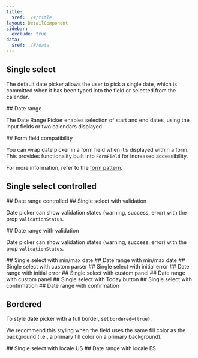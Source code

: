 ```yaml
---
title:
  $ref: ./#/title
layout: DetailComponent
sidebar:
  exclude: true
data:
  $ref: ./#/data
---
```


<LivePreviewControls>
<LivePreview componentName="date-picker" exampleName="Single">

## Single select

The default date picker allows the user to pick a single date, which is committed when it has been typed into the field or selected from the calendar.

</LivePreview>
<LivePreview componentName="date-picker" exampleName="Range">
## Date range

The Date Range Picker enables selection of start and end dates, using the input fields or two calendars displayed.

</LivePreview>
<LivePreview componentName="date-picker" exampleName="WithFormField">
## Form field compatibility

You can wrap date picker in a form field when it’s displayed within a form. This provides functionality built into `FormField` for increased accessibility.

For more information, refer to the [form pattern](/salt/patterns/forms).

</LivePreview>
<LivePreview componentName="date-picker" exampleName="SingleControlled">

## Single select controlled

</LivePreview>
<LivePreview componentName="date-picker" exampleName="RangeControlled">
## Date range controlled

</LivePreview>
<LivePreview componentName="date-picker" exampleName="SingleWithValidation">
## Single select with validation

Date picker can show validation states (warning, success, error) with the prop `validationStatus`.

</LivePreview>
<LivePreview componentName="date-picker" exampleName="RangeWithValidation">
## Date range with validation

Date picker can show validation states (warning, success, error) with the prop `validationStatus`.

</LivePreview>
<LivePreview componentName="date-picker" exampleName="SingleWithMinMaxDate">
## Single select with min/max date

</LivePreview>
<LivePreview componentName="date-picker" exampleName="RangeWithMinMaxDate">
## Date range with min/max date

</LivePreview>
<LivePreview componentName="date-picker" exampleName="SingleWithCustomParser">
## Single select with custom parser

</LivePreview>
<LivePreview componentName="date-picker" exampleName="SingleWithInitialError">
## Single select with initial error

</LivePreview>
<LivePreview componentName="date-picker" exampleName="RangeWithInitialError">
## Date range with initial error

</LivePreview>
<LivePreview componentName="date-picker" exampleName="SingleWithCustomPanel">
## Single select with custom panel

</LivePreview>
<LivePreview componentName="date-picker" exampleName="RangeWithCustomPanel">
## Date range with custom panel

</LivePreview>
<LivePreview componentName="date-picker" exampleName="SingleWithToday">
## Single select with Today button

</LivePreview>
<LivePreview componentName="date-picker" exampleName="SingleWithConfirmation">
## Single select with confirmation

</LivePreview>
<LivePreview componentName="date-picker" exampleName="RangeWithConfirmation">
## Date range with confirmation

</LivePreview>
<LivePreview componentName="date-picker" exampleName="Bordered">

## Bordered

To style date picker with a full border, set `bordered={true}`.

We recommend this styling when the field uses the same fill color as the background (i.e., a primary fill color on a primary background).

</LivePreview>
</LivePreviewControls>
<LivePreview componentName="date-picker" exampleName="SingleWithLocaleUS">
## Single select with locale US

</LivePreview>
<LivePreview componentName="date-picker" exampleName="RangeWithLocaleES">
## Date range with locale ES

</LivePreview>

